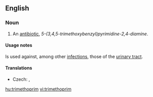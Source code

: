 ==English==
{{wikipedia}}
===Noun===
{{en-noun|-}}

# {{pharmaceutical drug}} An [[antibiotic]], ''5-(3,4,5-trimethoxybenzyl)pyrimidine-2,4-diamine''.

====Usage notes====
Is used against, among other [[infection]]s, those of the [[urinary tract]].

====Translations====
{{trans-top|antibiotic}}
* Czech: {{t|cs|trimethoprim|m}}, {{t|cs|trimetoprim|m}}
{{trans-mid}}
{{trans-bottom}}

[[hu:trimethoprim]]
[[vi:trimethoprim]]